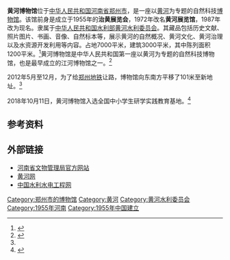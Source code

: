 {{noteTA|G1=Unit}}
{{文物保护单位
| 级别 = 省级
| 省区市 = 河南省
| 图片 = 20220302 Former Site of the Yellow River Museum 01.jpg
| 名称 = 黄河博物馆旧址
| 编号 = 5-1
| 分类 = 近现代重要史迹及代表性建筑
| 时代 = 1957年
| 所在 = [[郑州市|郑州市]][[金水区|金水区]][[紫荆山路|紫荆山路]]4号
| 登录 = 2008年
}}
'''黄河博物馆'''位于[[中华人民共和国|中华人民共和国]][[河南省|河南省]][[郑州市|郑州市]]，是一座以[[黄河|黄河]]为专题的自然科技[[博物馆|博物馆]]。该馆前身是成立于1955年的'''治黄展览会'''，1972年改名'''黄河展览馆'''，1987年改为现名。隶属于[[中华人民共和国水利部|中华人民共和国水利部]][[黄河水利委员会|黄河水利委员会]]。其藏品包括历史文献、照片图片、书画、音像、自然标本等，展示黄河的自然概况、黄河文化、黄河治理以及水资源开发利用等内容。占地7000平米，建筑3000平米，其中陈列面积1200平米。<ref name="平移">{{cite web |url=http://tupian.zjol.com.cn/05tupian/system/2012/12/25/019042224.shtml |language= |title=黄河博物馆为地铁让路平移百米 摆放神兽 |publisher=浙江在线 |date=2012年12月25日 |accessdate= }}{{dead link|date=2018年5月 |bot=InternetArchiveBot |fix-attempted=yes }}</ref>黄河博物馆是中华人民共和国第一座以黄河为专题的自然科技博物馆，也是最早成立的江河博物馆之一。<ref>{{Cite web|title=黄河博物馆|url=http://www.haww.gov.cn/clzl/2006-11/16/content_115669.htm|date=2006-11-16|publisher=河南文物网|archiveurl=https://web.archive.org/web/20131201110508/http://www.haww.gov.cn/clzl/2006-11/16/content_115669.htm|archivedate=2013-12-01|dead-url=yes}}</ref>

2012年5月至12月，为了给[[郑州地铁|郑州地铁]]让路，博物馆向东南方平移了101米至新地址。<ref name= "平移"/>

2018年10月11日，黄河博物馆入选全国中小学生研学实践教育基地。<ref>{{Cite web|title=关于2018年全国中小学生研学实践教育项目评议结果的公示|url=http://www.moe.gov.cn/jyb_xxgk/s5743/s5745/201810/t20181011_351182.html|date=2018-10-10|publisher=[[中华人民共和国教育部|中华人民共和国教育部]]|archiveurl=https://web.archive.org/web/20200224044510/http://www.moe.gov.cn/jyb_xxgk/s5743/s5745/201810/t20181011_351182.html|archivedate=2020-02-24|dead-url=yes|access-date=2021-04-24}}</ref>

== 参考资料 ==
{{reflist}}

==外部链接==
* [http://www.haww.gov.cn/html/20061116/428875.html 河南省文物管理局官方网站] {{Wayback|url=http://www.haww.gov.cn/html/20061116/428875.html |date=20120626051109 }}
*[https://web.archive.org/web/20160313045423/http://yrcc.gov.cn/gonggao/200709/t20070913_27809.htm  黄河网] 
*[http://www.slsdgc.com.cn/water/theme1/info.php?id=2431 中国水利水电工程网]{{dead link|date=2018年5月 |bot=InternetArchiveBot |fix-attempted=yes }}

{{郑州旅游资源}}
[[Category:郑州市的博物馆|Category:郑州市的博物馆]]
[[Category:黄河|Category:黄河]]
[[Category:黄河水利委员会|Category:黄河水利委员会]]
[[Category:1955年河南|Category:1955年河南]]
[[Category:1955年中国建立|Category:1955年中国建立]]